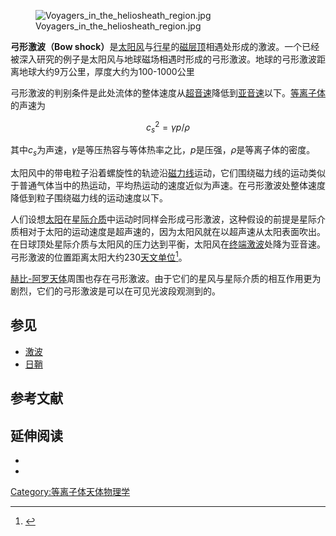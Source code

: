 {{noteTA
|1=zh-hans:弓形; zh-hant:艏;
|2=zh-hans:激波; zh-hant:震波;
}}
[[File:Voyagers_in_the_heliosheath_region.jpg|thumb]]

'''弓形激波（Bow shock）'''是[[太阳风|太阳风]]与[[行星|行星]]的[[磁层顶|磁层顶]]相遇处形成的激波。一个已经被深入研究的例子是太阳风与地球磁场相遇时形成的弓形激波。地球的弓形激波距离地球大约9万公里，厚度大约为100-1000公里

弓形激波的判别条件是此处流体的整体速度从[[超音速|超音速]]降低到[[亚音速|亚音速]]以下。[[等离子体|等离子体]]的声速为

:<math>c_s^2 = \gamma p/ \rho </math>

其中''c<sub>s</sub>''为声速，<math>\gamma</math>是等压热容与等体热率之比，''p''是压强，<math>\rho</math>是等离子体的密度。

太阳风中的带电粒子沿着螺旋性的轨迹沿[[磁力线|磁力线]]运动，它们围绕磁力线的运动类似于普通气体当中的热运动，平均热运动的速度近似为声速。在弓形激波处整体速度降低到粒子围绕磁力线的运动速度以下。

人们设想[[太阳|太阳]]在[[星际介质|星际介质]]中运动时同样会形成弓形激波，这种假设的前提是星际介质相对于太阳的运动速度是超声速的，因为太阳风就在以超声速从太阳表面吹出。在日球顶处星际介质与太阳风的压力达到平衡，太阳风在[[终端激波|终端激波]]处降为亚音速。弓形激波的位置距离太阳大约230[[天文单位|天文单位]]<ref>{{Cite web|title=APOD: 2002 June 24 - The Sun's Heliosphere and Heliopause|url=https://apod.nasa.gov/apod/ap020624.html|access-date=2022-04-15|work=apod.nasa.gov|archive-date=2010-08-02|archive-url=https://web.archive.org/web/20100802140717/http://antwrp.gsfc.nasa.gov/apod/ap020624.html}}</ref>。

[[赫比-阿罗天体|赫比-阿罗天体]]周围也存在弓形激波。由于它们的星风与星际介质的相互作用更为剧烈，它们的弓形激波是可以在可见光波段观测到的。

== 参见 ==
* [[激波|激波]]
* [[日鞘|日鞘]]

== 参考文献 ==
<div class="references-small">
<references />
</div>

== 延伸阅读 ==
* {{lang|en|Kivelson, M.G., Russell, C.T., 1995, ''Introduction to Space Physics'', Cambridge University Press, p.129.}}
* {{lang|en|Cravens, T.E., 1997, ''Physics of Solar System Plasmas'', Cambridge University Press, p. 142.}}

{{太阳}}

[[Category:等离子体天体物理学|Category:等离子体天体物理学]]